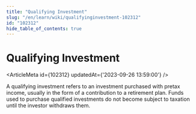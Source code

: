 ```yaml
---
title: "Qualifying Investment"
slug: "/en/learn/wiki/qualifyinginvestment-102312"
id: "102312"
hide_table_of_contents: true
---
```



# Qualifying Investment

<ArticleMeta id={102312} updatedAt={'2023-09-26 13:59:00'} />
<div className='border-solid border-b border-t-0 my-4 border-[var(--ifm-color-gray-300)]' />

A qualifying investment refers to an investment purchased with pretax income, usually in the form of a contribution to a retirement plan. Funds used to purchase qualified investments do not become subject to taxation until the investor withdraws them.
